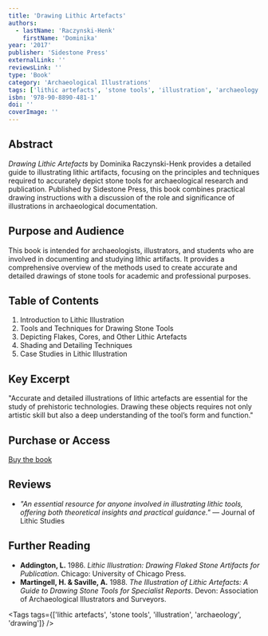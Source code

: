 ```yaml
---
title: 'Drawing Lithic Artefacts'
authors:
  - lastName: 'Raczynski-Henk'
    firstName: 'Dominika'
year: '2017'
publisher: 'Sidestone Press'
externalLink: ''
reviewsLink: ''
type: 'Book'
category: 'Archaeological Illustrations'
tags: ['lithic artefacts', 'stone tools', 'illustration', 'archaeology', 'drawing']
isbn: '978-90-8890-481-1'
doi: ''
coverImage: ''
---
```


## Abstract

_Drawing Lithic Artefacts_ by Dominika Raczynski-Henk provides a detailed guide to illustrating lithic artifacts, focusing on the principles and techniques required to accurately depict stone tools for archaeological research and publication. Published by Sidestone Press, this book combines practical drawing instructions with a discussion of the role and significance of illustrations in archaeological documentation.

## Purpose and Audience

This book is intended for archaeologists, illustrators, and students who are involved in documenting and studying lithic artifacts. It provides a comprehensive overview of the methods used to create accurate and detailed drawings of stone tools for academic and professional purposes.

## Table of Contents

1. Introduction to Lithic Illustration
2. Tools and Techniques for Drawing Stone Tools
3. Depicting Flakes, Cores, and Other Lithic Artefacts
4. Shading and Detailing Techniques
5. Case Studies in Lithic Illustration

## Key Excerpt

"Accurate and detailed illustrations of lithic artefacts are essential for the study of prehistoric technologies. Drawing these objects requires not only artistic skill but also a deep understanding of the tool’s form and function."

## Purchase or Access

[Buy the book](https://www.sidestone.com/books/drawing-lithic-artefacts)

## Reviews

- _"An essential resource for anyone involved in illustrating lithic tools, offering both theoretical insights and practical guidance."_ — Journal of Lithic Studies

## Further Reading

- **Addington, L.** 1986. _Lithic Illustration: Drawing Flaked Stone Artifacts for Publication_. Chicago: University of Chicago Press.
- **Martingell, H. & Saville, A.** 1988. _The Illustration of Lithic Artefacts: A Guide to Drawing Stone Tools for Specialist Reports_. Devon: Association of Archaeological Illustrators and Surveyors.

<Tags tags={['lithic artefacts', 'stone tools', 'illustration', 'archaeology', 'drawing']} />
